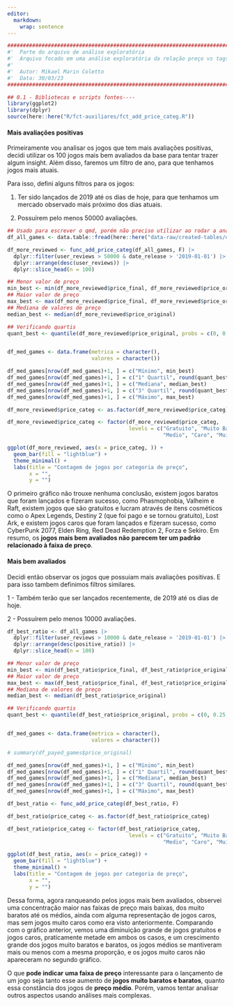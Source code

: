 ```yaml
---
editor: 
  markdown: 
    wrap: sentence
---
```


```r
########################################################################################## #
#'  Parte do arquivo de análise exploratória
#'  Arquivo focado em uma análise exploratória da relação preço vs tags
#' 
#'  Autor: Mikael Marin Coletto
#'  Data: 30/03/23
########################################################################################## #

## 0.1 - Bibliotecas e scripts fontes----
library(ggplot2)
library(dplyr)
source(here::here("R/fct-auxiliares/fct_add_price_categ.R"))
```

#### Mais avaliações positivas

Primeiramente vou analisar os jogos que tem mais avaliações positivas, decidi utilizar os 100 jogos mais bem avaliados da base para tentar trazer algum insight.
Além disso, faremos um filtro de ano, para que tenhamos jogos mais atuais.

Para isso, defini alguns filtros para os jogos:

1.  Ter sido lançados de 2019 até os dias de hoje, para que tenhamos um mercado observado mais próximo dos dias atuais.

2.  Possuírem pelo menos 50000 avaliações.

```r
## Usado para escrever o qmd, porém não preciso utilizar ao rodar a análise completa (outro qmd já fará a leitura desse arquivo)
df_all_games <- data.table::fread(here::here("data-raw/created-tables/db-all-games-tags-all.csv"))

df_more_reviewed <- func_add_price_categ(df_all_games, F) |> 
  dplyr::filter(user_reviews > 50000 & date_release > '2019-01-01') |>
  dplyr::arrange(desc(user_reviews)) |> 
  dplyr::slice_head(n = 100)

## Menor valor de preço
min_best <- min(df_more_reviewed$price_final, df_more_reviewed$price_original)
## Maior valor de preço
max_best <- max(df_more_reviewed$price_final, df_more_reviewed$price_original)
## Mediana de valores de preço
median_best <- median(df_more_reviewed$price_original)

## Verificando quartis
quant_best <- quantile(df_more_reviewed$price_original, probs = c(0, 0.25, 0.5, 0.75, 1))


df_med_games <- data.frame(metrica = character(),
                           valores = character())

df_med_games[nrow(df_med_games)+1, ] = c("Mínimo", min_best)
df_med_games[nrow(df_med_games)+1, ] = c("1° Quartil", round(quant_best[2], 2))
df_med_games[nrow(df_med_games)+1, ] = c("Mediana", median_best)
df_med_games[nrow(df_med_games)+1, ] = c("3° Quartil", round(quant_best[4], 2))
df_med_games[nrow(df_med_games)+1, ] = c("Máximo", max_best)

```

```r
df_more_reviewed$price_categ <- as.factor(df_more_reviewed$price_categ)

df_more_reviewed$price_categ <- factor(df_more_reviewed$price_categ,
                                       levels = c("Gratuito", "Muito Barato", "Barato",
                                                  "Medio", "Caro", "Muito Caro"))

ggplot(df_more_reviewed, aes(x = price_categ, )) +
  geom_bar(fill = "lightblue") +
  theme_minimal() +
  labs(title = "Contagem de jogos por categoria de preço",
       x = "",
       y = "")

```

O primeiro gráfico não trouxe nenhuma conclusão, existem jogos baratos que foram lançados e fizeram sucesso, como Phasmophobia, Valheim e Raft, existem jogos que são gratuitos e lucram através de itens cosméticos como o Apex Legends, Destiny 2 (que foi pago e se tornou gratuito), Lost Ark, e existem jogos caros que foram lançados e fizeram sucesso, como CyberPunk 2077, Elden Ring, Red Dead Redemption 2, Forza e Sekiro.
Em resumo, os **jogos mais bem avaliados não** **parecem ter um padrão relacionado à faixa de preço**.

#### Mais bem avaliados

Decidi então observar os jogos que possuiam mais avaliações positivas.
E para isso tambem definimos filtros similares.

1 - Também terão que ser lançados recentemente, de 2019 até os dias de hoje.

2 - Possuírem pelo menos 10000 avaliações.

```r
df_best_ratio <- df_all_games |> 
  dplyr::filter(user_reviews > 10000 & date_release > '2019-01-01') |>
  dplyr::arrange(desc(positive_ratio)) |>
  dplyr::slice_head(n = 100)

## Menor valor de preço
min_best <- min(df_best_ratio$price_final, df_best_ratio$price_original)
## Maior valor de preço
max_best <- max(df_best_ratio$price_final, df_best_ratio$price_original)
## Mediana de valores de preço
median_best <- median(df_best_ratio$price_original)

## Verificando quartis
quant_best <- quantile(df_best_ratio$price_original, probs = c(0, 0.25, 0.5, 0.75, 1))


df_med_games <- data.frame(metrica = character(),
                           valores = character())

# summary(df_payed_games$price_original)

df_med_games[nrow(df_med_games)+1, ] = c("Mínimo", min_best)
df_med_games[nrow(df_med_games)+1, ] = c("1° Quartil", round(quant_best[2], 2))
df_med_games[nrow(df_med_games)+1, ] = c("Mediana", median_best)
df_med_games[nrow(df_med_games)+1, ] = c("3° Quartil", round(quant_best[4], 2))
df_med_games[nrow(df_med_games)+1, ] = c("Máximo", max_best)

```

```r
df_best_ratio <- func_add_price_categ(df_best_ratio, F)

df_best_ratio$price_categ <- as.factor(df_best_ratio$price_categ)

df_best_ratio$price_categ <- factor(df_best_ratio$price_categ,
                                       levels = c("Gratuito", "Muito Barato", "Barato",
                                                  "Medio", "Caro", "Muito Caro"))

ggplot(df_best_ratio, aes(x = price_categ)) +
  geom_bar(fill = "lightblue") +
  theme_minimal() +
  labs(title = "Contagem de jogos por categoria de preço",
       x = "",
       y = "")

```

Dessa forma, agora ranqueando pelos jogos mais bem avaliados, observei uma concentração maior nas faixas de preço mais baixas, dos muito baratos até os médios, ainda com alguma representação de jogos caros, mas sem jogos muito caros como era visto anteriormente.
Comparando com o gráfico anterior, vemos uma diminuição grande de jogos gratuitos e jogos caros, praticamente metade em ambos os casos, e um crescimento grande dos jogos muito baratos e baratos, os jogos médios se mantiveram mais ou menos com a mesma proporção, e os jogos muito caros não apareceram no segundo gráfico.

O que **pode indicar** **uma faixa de preço** interessante para o lançamento de um jogo seja tanto esse aumento de **jogos muito baratos e baratos**, quanto essa constância dos jogos de **preço médio**.
Porém, vamos tentar analisar outros aspectos usando análises mais complexas.
